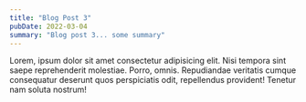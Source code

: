 ```yaml
---
title: "Blog Post 3"
pubDate: 2022-03-04
summary: "Blog post 3... some summary"
---
```


Lorem, ipsum dolor sit amet consectetur adipisicing elit. Nisi tempora sint saepe reprehenderit molestiae. Porro, omnis. Repudiandae veritatis cumque consequatur deserunt quos perspiciatis odit, repellendus provident! Tenetur nam soluta nostrum!

